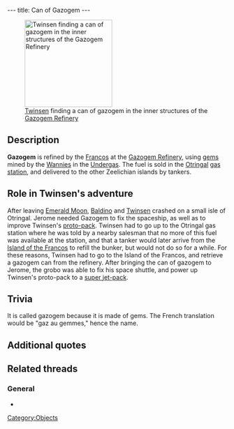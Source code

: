 ---
title: Can of Gazogem
---

[[Image:Can of gazogem.gif|right|200px|thumb|[[Twinsen]] finding a can of gazogem in the inner structures of the [[Gazogem Refinery]]]]

{{Quote|
Quote=After you give it to Jerome, this can of gazogem will allow your friend to turn your proto-pack into a super-jetpack.|
Character=Official description}}

==Description==
'''Gazogem''' is refined by the [[Francos]] at the [[Gazogem Refinery]], using [[gems]] mined by the [[Wannies]] in the [[Undergas]]. The fuel is sold in the [[Otringal]] [[gas station]], and delivered to the other Zeelichian islands by tankers.

==Role in Twinsen's adventure==
After leaving [[Emerald Moon]], [[Baldino]] and [[Twinsen]] crashed on a small isle of Otringal. Jerome needed Gazogem to fix the spaceship, as well as to improve Twinsen's [[proto-pack]]. Twinsen had to go up to the Otringal gas station where he was told by a nearby salesman that no more of this fuel was available at the station, and that a tanker would later arrive from the [[Island of the Francos]] to refill the bunker, but would not do so for a while. For these reasons, Twinsen had to go to the Island of the Francos, and retrieve a gazogem can from the refinery. After bringing the can of gazogem to Jerome, the grobo was able to fix his space shuttle, and power up Twinsen's proto-pack to a [[super jet-pack]].

==Trivia==
It is called gazogem because it is made of gems. The French translation would be "gaz au gemmes," hence the name.

==Additional quotes==
{{Quote|
Quote=You just found a can of Gazogem. This fuel will allow you to get your new super jet-pack.|
Character=When Twinsen found the can}}
{{Quote|
Quote=The gems are commonly used by the Francos to produce gazogem. But you can use it to pay for the ferryman's services.|
Character=Official description of the gems}}
{{Quote|
Quote=I'd like to buy some gazogem.|
Character=Twinsen}}
{{Quote|
Quote=Twinsen, I damaged the vessel during landing. I need some time for repairs. The Zeelichian fuel is called gazogem, it's very powerful. You should go get some.|
Character=Jerome Baldino}}
{{Quote|
Quote=Of course, but I will need this gazogem sooner or later. Besides, it will allow me to transform your protopack and increase its performance.|
Character=Jerome Baldino}}
{{Quote|
Quote=Out of order, no gazogem|
Character=A sign at the gas station}}

==Related threads==
===General===
* {{thread|id=540|title=I just played LBA2 again.... (C)}}

[[Category:Objects]]